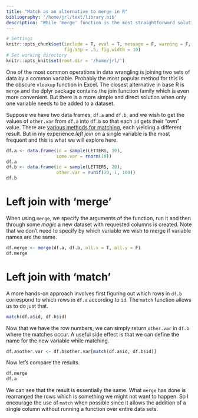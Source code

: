 ```yaml
---
title: "Match as an alternative to merge in R"
bibliography: '/home/jrl/text/library.bib'
description: "While 'merge' function is the most straightforward solution to joining datasets by a common variable in R, sometimes 'match' is more intuitive."
---
```


```r
# Settings
knitr::opts_chunk$set(include = T, eval = T, message = F, warning = F, 
                      fig.asp = .5, fig.width = 10)
# Set working directory
knitr::opts_knit$set(root.dir = '/home/jrl/') 
```

One of the most common operations in data wrangling is joining two sets of data by a common variable. Probably the most popular method for this is the obscure `vlookup` function in Excel. The closest alternative in base R is `merge` and the dplyr package contains the join function family which is even more convenient. But there is a more simple and direct solution when only one variable needs to be added to a dataset. 

Suppose we have two data frames, `df.a` and `df.b`, and we wish to get the values of `other.var` from `df.a` into `df.b` so that each `id` gets their "own" value. There are [various methods for matching](https://www.google.ee/search?q=data+join), each yielding a different result. But in my experience *left join* on a single variable is the most frequent and this is what we will explore here.

``` r
df.a <- data.frame(id = sample(LETTERS, 10), 
                   some.var = rnorm(10))
df.a
df.b <- data.frame(id = sample(LETTERS, 20), 
                   other.var = runif(20, 1, 100))
df.b
```

# Left join with 'merge'

When using `merge`, we specify the arguments of the function, run it and then through some *magic* a new dataset with requested columns is created. Note that we don't need to specify by which variable we wish to merge if variable names are the same.

``` r
df.merge <- merge(df.a, df.b, all.x = T, all.y = F)
df.merge
```

# Left join with 'match'

A more hands-on approach involves first figuring out which rows in `df.b` correspond to which rows in `df.a` according to `id`. The `match` function allows us to do just that.

``` r
match(df.a$id, df.b$id)
```

Now that we have the row numbers, we can simply return `other.var` in `df.b` where the matches occur. A useful side effect is that we can define the name for the new variable while matching.

``` r
df.a$other.var <- df.b$other.var[match(df.a$id, df.b$id)]
```

Now let's compare the results.

``` r
df.merge
df.a
```

We can see that the result is essentially the same. What `merge` has done is rearranged the rows which is something we might not want to happen. So I encourage the use of `match` when possible since it allows the addition of a single column without running a function over entire data sets.